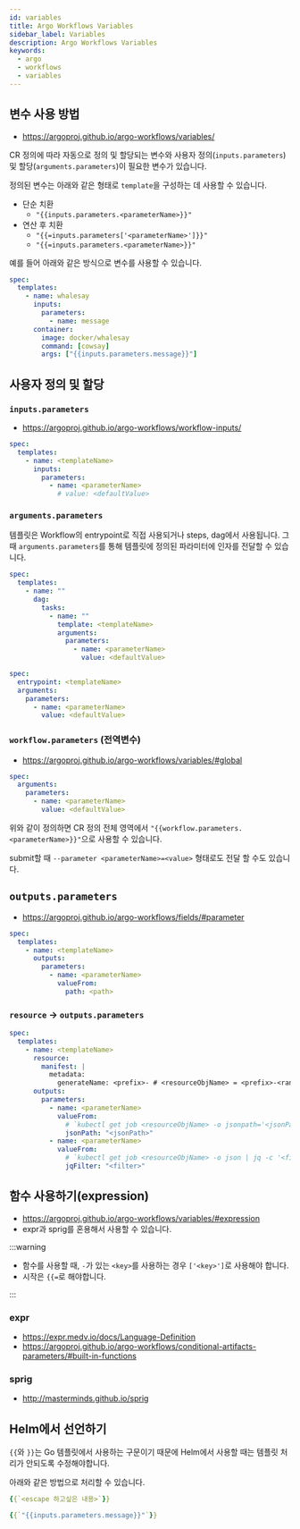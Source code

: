 ```yaml
---
id: variables
title: Argo Workflows Variables
sidebar_label: Variables
description: Argo Workflows Variables
keywords:
  - argo
  - workflows
  - variables
---
```


## 변수 사용 방법

- https://argoproj.github.io/argo-workflows/variables/

CR 정의에 따라 자동으로 정의 및 할당되는 변수와 사용자 정의(`inputs.parameters`) 및 할당(`arguments.parameters`)이 필요한 변수가 있습니다.

정의된 변수는 아래와 같은 형태로 `template`을 구성하는 데 사용할 수 있습니다.

- 단순 치환
  - `"{{inputs.parameters.<parameterName>}}"`
- 연산 후 치환
  - `"{{=inputs.parameters['<parameterName>']}}"`
  - `"{{=inputs.parameters.<parameterName>}}"`

예를 들어 아래와 같은 방식으로 변수를 사용할 수 있습니다.

```yaml
spec:
  templates:
    - name: whalesay
      inputs:
        parameters:
          - name: message
      container:
        image: docker/whalesay
        command: [cowsay]
        args: ["{{inputs.parameters.message}}"]
```

## 사용자 정의 및 할당

### `inputs.parameters`

- https://argoproj.github.io/argo-workflows/workflow-inputs/

```yaml
spec:
  templates:
    - name: <templateName>
      inputs:
        parameters:
          - name: <parameterName>
            # value: <defaultValue>
```

### `arguments.parameters`

템플릿은 Workflow의 entrypoint로 직접 사용되거나 steps, dag에서 사용됩니다. 그 때 `arguments.parameters`를 통해 템플릿에 정의된 파라미터에 인자를 전달할 수 있습니다.

```yaml title="dag"
spec:
  templates:
    - name: ""
      dag:
        tasks:
          - name: ""
            template: <templateName>
            arguments:
              parameters:
                - name: <parameterName>
                  value: <defaultValue>
```

```yaml title="entrypoint"
spec:
  entrypoint: <templateName>
  arguments:
    parameters:
      - name: <parameterName>
        value: <defaultValue>
```

### `workflow.parameters` (전역변수)

- https://argoproj.github.io/argo-workflows/variables/#global

```yaml
spec:
  arguments:
    parameters:
      - name: <parameterName>
        value: <defaultValue>
```

위와 같이 정의하면 CR 정의 전체 영역에서 `"{{workflow.parameters.<parameterName>}}"`으로 사용할 수 있습니다.

submit할 때 `--parameter <parameterName>=<value>` 형태로도 전달 할 수도 있습니다.

## `outputs.parameters`

- https://argoproj.github.io/argo-workflows/fields/#parameter

```yaml
spec:
  templates:
    - name: <templateName>
      outputs:
        parameters:
          - name: <parameterName>
            valueFrom:
              path: <path>
```

### `resource` -> `outputs.parameters`

```yaml
spec:
  templates:
    - name: <templateName>
      resource:
        manifest: |
          metadata:
            generateName: <prefix>- # <resourceObjName> = <prefix>-<randomString>
      outputs:
        parameters:
          - name: <parameterName>
            valueFrom:
              # `kubectl get job <resourceObjName> -o jsonpath='<jsonPath>'`
              jsonPath: "<jsonPath>"
          - name: <parameterName>
            valueFrom:
              # `kubectl get job <resourceObjName> -o json | jq -c '<filter>'
              jqFilter: "<filter>"
```

## 함수 사용하기(expression)

- https://argoproj.github.io/argo-workflows/variables/#expression
- expr과 sprig를 혼용해서 사용할 수 있습니다.

:::warning

- 함수를 사용할 때, `-`가 있는 `<key>`를 사용하는 경우 `['<key>']`로 사용해야 합니다.
- 시작은 `{{=`로 해야합니다.

:::

### expr

- https://expr.medv.io/docs/Language-Definition
- https://argoproj.github.io/argo-workflows/conditional-artifacts-parameters/#built-in-functions

### sprig

- http://masterminds.github.io/sprig

## Helm에서 선언하기

`{{`와 `}}`는 Go 템플릿에서 사용하는 구문이기 때문에 Helm에서 사용할 때는 템플릿 처리가 안되도록 수정해야합니다.

아래와 같은 방법으로 처리할 수 있습니다.

```yaml
{{`<escape 하고싶은 내용>`}}
```

```yaml
{{`"{{inputs.parameters.message}}"`}}
```
